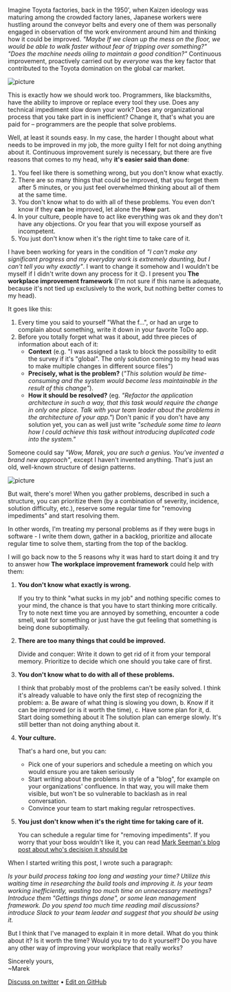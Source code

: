 
Imagine Toyota factories, back in the 1950', when Kaizen ideology was maturing among the crowded factory lanes, Japanese workers were hustling around the conveyor belts and every one of them was personally engaged in observation of the work environment around him and thinking how it could be improved. _"Maybe If we clean up the mess on the floor, we would be able to walk faster without fear of tripping over something?" "Does the machine needs oiling to maintain a good condition?"_ Continuous improvement, proactively carried out by _everyone_ was the key factor that contributed to the Toyota domination on the global car market.

<img src={toyota} alt="picture" />

This is exactly how we should work too. Programmers, like blacksmiths, have the ability to improve or replace every tool they use. Does any technical impediment slow down your work? Does any organizational process that you take part in is inefficient? Change it, that's what you are paid for – programmers are the people that solve problems.

Well, at least it sounds easy. In my case, the harder I thought about what needs to be improved in my job, the more guilty I felt for not doing anything about it. Continuous improvement surely is necessary, but there are five reasons that comes to my head, why **it's easier said than done**:

1. You feel like there is something wrong, but you don't know what exactly.
2. There are so many things that could be improved, that you forget them after 5 minutes, or you just feel overwhelmed thinking about all of them at the same time.
3. You don't know what to do with all of these problems. You even don't know if they **can** be improved, let alone the **How** part.
4. In your culture, people have to act like everything was ok and they don't have any objections. Or you fear that you will expose yourself as incompetent.
5. You just don't know when it's the right time to take care of it.

I have been working for years in the condition of _"I can't make any significant progress and my everyday work is extremely daunting, but I can't tell you why exactly"_. I want to change it somehow and I wouldn't be myself if I didn't write down any process for it 😉. I present you **The workplace improvement framework** (I'm not sure if this name is adequate, because it's not tied up exclusively to the work, but nothing better comes to my head).

It goes like this:

1. Every time you said to yourself "What the f...", or had an urge to complain about something, write it down in your favorite ToDo app.
2. Before you totally forget what was it about, add three pieces of information about each of it:
   - **Context** (e.g. "I was assigned a task to block the possibility to edit the survey if it's "global". The only solution coming to my head was to make multiple changes in different source files")
   - **Precisely, what is the problem?** (_"This solution would be time-consuming and the system would become less maintainable in the result of this change"_).
   - **How it should be resolved?** (eg. _"Refactor the application architecture in such a way, that this task would require the change in only one place. Talk with your team leader about the problems in the architecture of your app."_)
     Don't panic if you don't have any solution yet, you can as well just write _"schedule some time to learn how I could achieve this task without introducing duplicated code into the system."_

Someone could say _"Wow, Marek, you are such a genius. You've invented a brand new approach"_, except I haven't invented anything. That's just an old, well-known structure of design patterns.

<img src={butwait} alt="picture" />

But wait, there's more! When you gather problems, described in such a structure, you can prioritize them (by a combination of severity, incidence, solution difficulty, etc.), reserve some regular time for "removing impediments" and start resolving them.

In other words, I'm treating my personal problems as if they were bugs in software - I write them down, gather in a backlog, prioritize and allocate regular time to solve them, starting from the top of the backlog.

I will go back now to the 5 reasons why it was hard to start doing it and try to answer how **The workplace improvement framework** could help with them:

1. **You don't know what exactly is wrong.**

   If you try to think "what sucks in my job" and nothing specific comes to your mind, the chance is that you have to start thinking more critically. Try to note next time you are annoyed by something, encounter a code smell, wait for something or just have the gut feeling that something is being done suboptimally.

2. **There are too many things that could be improved.**

   Divide and conquer: Write it down to get rid of it from your temporal memory. Prioritize to decide which one should you take care of first.

3. **You don't know what to do with all of these problems.**

   I think that probably most of the problems can't be easily solved. I think it's already valuable to have only the first step of recognizing the problem:
   a. Be aware of what thing is slowing you down,
   b. Know if it can be improved (or is it worth the time),
   c. Have some plan for it,
   d. Start doing something about it
   The solution plan can emerge slowly. It's still better than not doing anything about it.

4. **Your culture.**

   That's a hard one, but you can:

   - Pick one of your superiors and schedule a meeting on which you would ensure you are taken seriously
   - Start writing about the problems in style of a "blog", for example on your organizations' confluence. In that way, you will make them visible, but won't be so vulnerable to backlash as in real conversation.
   - Convince your team to start making regular retrospectives.

5. **You just don't know when it's the right time for taking care of it.**

   You can schedule a regular time for "removing impediments". If you worry that your boss wouldn't like it, you can read [Mark Seeman's blog post about who's decision it should be](https://blog.ploeh.dk/2019/03/18/the-programmer-as-decision-maker/)

When I started writing this post, I wrote such a paragraph:

_Is your build process taking too long and wasting your time? Utilize this waiting time in researching the build tools and improving it. Is your team working inefficiently, wasting too much time on unnecessary meetings? Introduce them "Gettings things done", or some lean management framework. Do you spend too much time reading mail discussions? introduce Slack to your team leader and suggest that you should be using it._

But I think that I've managed to explain it in more detail. What do you think about it? Is it worth the time? Would you try to do it yourself? Do you have any other way of improving your workplace that really works?

Sincerely yours,<br />
~Marek

[Discuss on twitter](https://twitter.com/marek_us/) • [Edit on GitHub](https://github.com/mcalus3/create-react-blog/blob/master/src/routes/posts/2019-04-08-continous-improvement/document-English.mdx)
